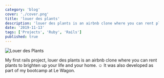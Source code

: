 ```yaml
---
category: 'blog'
cover: './cover.png'
title: 'louer des plants'
description: 'louer des plants is an airbnb clone where you can rent plants to brighten up your life and your home.'
date: '2019-11-13'
tags: ['Projects', 'Ruby', 'Rails']
published: true
---
```


<div>

![Louer des Plants](cover.png)

<p className="py-4">
My first rails project, louer des plants is an airbnb clone where you can rent plants to brighten up your life and your home. ☺️ It was also developed as part of my bootcamp at Le Wagon.

</p>
</div>
